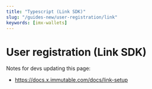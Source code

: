 ```yaml
---
title: "Typescript (Link SDK)"
slug: "/guides-new/user-registration/link"
keywords: [imx-wallets]
---
```


# User registration (Link SDK)

Notes for devs updating this page:
- https://docs.x.immutable.com/docs/link-setup